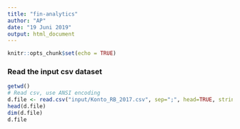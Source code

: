 ```yaml
---
title: "fin-analytics"
author: "AP"
date: "19 Juni 2019"
output: html_document
---
```


```r
knitr::opts_chunk$set(echo = TRUE)
```

### Read the input csv dataset

```r
getwd()
# Read csv, use ANSI encoding
d.file <- read.csv("input/Konto_RB_2017.csv", sep=";", head=TRUE, stringsAsFactors=FALSE, encoding = "ANSI")
head(d.file)
dim(d.file)
d.file
```


